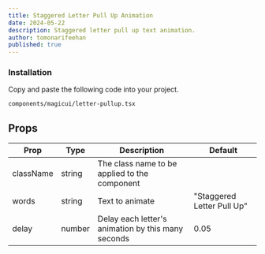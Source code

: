 ```yaml
---
title: Staggered Letter Pull Up Animation
date: 2024-05-22
description: Staggered letter pull up text animation.
author: tomonarifeehan
published: true
---
```


<ComponentPreview name="letter-pullup-demo" />

<Steps>

### Installation

Copy and paste the following code into your project.

```text
components/magicui/letter-pullup.tsx
```

<ComponentSource name="letter-pullup" />

</Steps>

## Props

| Prop      | Type   | Description                                        | Default                    |
| --------- | ------ | -------------------------------------------------- | -------------------------- |
| className | string | The class name to be applied to the component      |                            |
| words     | string | Text to animate                                    | "Staggered Letter Pull Up" |
| delay     | number | Delay each letter's animation by this many seconds | 0.05                       |
